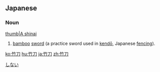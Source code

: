 ==Japanese==
{{ja-kanjitab|yomi=irr|sort=しない}}

===Noun===
[[image:Shinai.jpg|thumb|A shinai]]
{{ja-noun|しない}}

# [[bamboo]] [[sword]] (a practice sword used in [[kendo|kendō]], Japanese [[fencing]]).
[[Category:ja:Weapons|しない]]
{{wikipedia|shinai}}

[[ko:竹刀]]
[[hu:竹刀]]
[[ja:竹刀]]
[[zh:竹刀]]